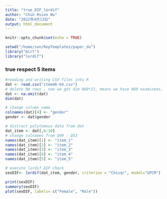 ```yaml
---
title: "true_DIF_lordif"
author: "Chun Hsien Wu"
date: "2022年4月13日"
output: html_document
---
```


```r
knitr::opts_chunk$set(echo = TRUE)
```
```r
setwd("/home/son/RepTemplates/paper_du")
library("mirt")
library("lordif")
```
### true respect 5 items
```r
#reading and writing CSV files into R
dat <- read.csv("item46-64.csv")
# delete NA rows , now we got dim 860*21, means we have 860 examinees, 
dat <- na.omit(dat)
dim(dat)
```
```r
# change column name
colnames(dat)[4] <- "gender"
gender <- dat$gender
```

```r
# distract polytomous data from dat
dat_item <- dat[,6:10]
# change colnames from Q49 - Q53
names(dat_item)[1] <- "item_1"
names(dat_item)[2] <- "item_2"
names(dat_item)[3] <- "item_3"
names(dat_item)[4] <- "item_4"
names(dat_item)[5] <- "item_5"
```

```r
# execute lordif DIF check
sexDIF<- lordif(dat_item, gender, criterion = "Chisqr", model="GPCM")
```
```r
print(sexDIF)
summary(sexDIF)
plot(sexDIF, labels= c("Female", "Male"))
```


